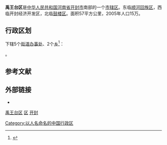 {{Infobox China County
|Belong = [[河南省|河南省]][[开封市|开封市]]
}}

'''禹王台区'''是[[中华人民共和国|中华人民共和国]][[河南省|河南省]][[开封市|开封市]]南部的一个[[市辖区|市辖区]]。东临[[顺河回族区|顺河回族区]]，西临开封经济开发区，北临[[鼓楼区_(开封市)|鼓楼区]]。面积57平方公里，2005年人口15万。

== 行政区划 ==
{{PAGENAMEBASE}}下辖5个[[街道办事处|街道办事处]]、2个[[乡_(中华人民共和国)|乡]]<ref>{{PRC admin/ref sgc|41/02/05}}</ref>：

{{PRC admin/children|41/02/05}}。

== 参考文献 ==
{{Wikisource|国务院关于同意河南省调整开封市部分行政区划的批复 (2005年)|国务院关于同意河南省调整开封市部分行政区划的批复}}
{{reflist}}

== 外部链接 ==
* {{Official website|http://www.yuwangtai.gov.cn/|name=开封市禹王台区人民政府}}

{{henan-stub}}
{{禹王台区行政区划}}
{{开封市行政区划}}
{{河南行政区划}}
{{以人名命名的中华人民共和国县级以上行政区}}

[[category:禹王台区|]]
[[category:开封区县|区]]
[[category:河南市辖区|开封]]
[[Category:以人名命名的中国行政区|Category:以人名命名的中国行政区]]